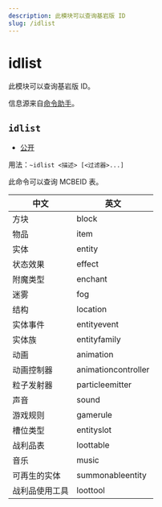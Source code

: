 ```yaml
---
description: 此模块可以查询基岩版 ID
slug: /idlist
---
```


# idlist

此模块可以查询基岩版 ID。

信息源来自[命令助手](https://ca.projectxero.top/)。

## `idlist`

- [公开](permissions)

用法：`~idlist <描述> [<过滤器>...]`

此命令可以查询 MCBEID 表。

| 中文           | 英文                  |
| ------------ | ------------------- |
| 方块           | block               |
| 物品           | item                |
| 实体           | entity              |
| 状态效果         | effect              |
| 附魔类型         | enchant             |
| 迷雾           | fog                 |
| 结构           | location            |
| 实体事件         | entityevent         |
| 实体族          | entityfamily        |
| 动画           | animation           |
| 动画控制器        | animationcontroller |
| 粒子发射器        | particleemitter     |
| 声音           | sound               |
| 游戏规则         | gamerule            |
| 槽位类型         | entityslot          |
| 战利品表         | loottable           |
| 音乐           | music               |
| 可再生的实体       | summonableentity    |
| 战利品使用工具      | loottool            |
